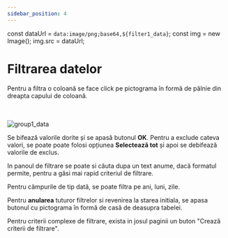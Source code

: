 ```yaml
---
sidebar_position: 4
---
```

const dataUrl = `data:image/png;base64,${filter1_data}`;
const img = new Image();
img.src = dataUrl;

# Filtrarea datelor

Pentru a filtra o coloană se face click pe pictograma în formă de pâlnie din dreapta capului de coloană.

<br/>
<br/>


<div>
  <img src={dataUrl} alt="group1_data" />
</div>

Se bifează valorile dorite și se apasă butonul <strong>OK</strong>.
Pentru a exclude cateva valori, se poate poate folosi opțiunea
<strong> Selectează tot</strong> și apoi se debifează valorile de
exclus.


In panoul de filtrare se poate si căuta dupa un text anume, dacă
formatul permite, pentru a găsi mai rapid criteriul de filtrare.

Pentru câmpurile de tip dată, se poate filtra pe ani, luni, zile.

Pentru <strong>anularea</strong> tuturor filtrelor si revenirea la
starea initiala, se apasa butonul cu pictograma în formă de casă de deasupra tabelei.

Pentru criterii complexe de filtrare, exista in josul paginii un buton
"Crează criterii de filtrare".
		